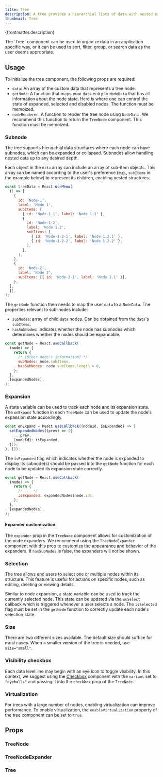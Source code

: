 ```yaml
---
title: Tree
description: A tree provides a hierarchial lists of data with nested expandable levels.
thumbnail: Tree
---
```


<p>{frontmatter.description}</p>
The `Tree` component can be used to organize data in an application specific way, or it can be used to
sort, filter, group, or search data as the user deems appropriate.

## Usage

To initialize the tree component, the following props are required:

- `data`: An array of the custom data that represents a tree node.
- `getNode`: A function that maps your `data` entry to `NodeData` that has all information about the node state. Here is where one can control the state of expanded, selected and disabled nodes. The function must be memoized.
- `nodeRenderer`: A function to render the tree node using `NodeData`. We recommend this function to return the `TreeNode` component. This function must be memoized.

<LiveExample src='Tree.main.jsx'>
  <AllExamples.TreeMainExample client:load />
</LiveExample>

### Subnode

The tree supports hierarchial data structures where each node can have subnodes, which can be expanded or collapsed. Subnodes allow handling nested data up to any desired depth.

Each object in the `data` array can include an array of sub-item objects. This array can be named according to the user's preference (e.g., `subItems` in the example below) to represent its children, enabling nested structures.

```jsx
const treeData = React.useMemo(
  () => [
    {
      id: 'Node-1',
      label: 'Node 1',
      subItems: [
        { id: 'Node-1-1', label: 'Node 1.1' },
        {
          id: 'Node-1-2',
          label: 'Node 1.2',
          subItems: [
            { id: 'Node-1-2-1', label: 'Node 1.2.1' },
            { id: 'Node-1-2-2', label: 'Node 1.2.2' },
          ],
        },
      ],
    },
    {
      id: 'Node-2',
      label: 'Node 2',
      subItems: [{ id: 'Node-2-1', label: 'Node 2.1' }],
    },
  ],
  [],
);
```

The `getNode` function then needs to map the user `data` to a `NodeData`. The properties relevant to sub-nodes include:

- `subNodes`: array of child `data` nodes. Can be obtained from the `data`'s `subItems`.
- `hasSubNodes`: indicates whether the node has subnodes which determines whether the nodes should be expandable.

```jsx {5, 6}
const getNode = React.useCallback(
  (node) => {
    return {
      /* {Other node's information} */
      subNodes: node.subItems,
      hasSubNodes: node.subItems.length > 0,
    };
  },
  [expandedNodes],
);
```

### Expansion

A state variable can be used to track each node and its expansion state. The `onExpand` function in each `TreeNode` can be used to update the node's expansion state accordingly.

```jsx
const onExpand = React.useCallback((nodeId, isExpanded) => {
  setExpandedNodes((prev) => ({
    ...prev,
    [nodeId]: isExpanded,
  }));
}, []);
```

The `isExpanded` flag which indicates whether the node is expanded to display its subnode(s) should be passed into the `getNode` function for each node to be updated its expansion state correctly.

```jsx {5}
const getNode = React.useCallback(
  (node) => {
    return {
      /* ... */
      isExpanded: expandedNodes[node.id],
    };
  },
  [expandedNodes],
);
```

<LiveExample src='Tree.expansion.jsx'>
  <AllExamples.TreeExpansionExample client:load />
</LiveExample>

#### Expander customization

The `expander` prop in the `TreeNode` component allows for customization of the node expanders. We recommend using the `TreeNodeExpander` component with this prop to customize the appearance and behavior of the expanders. If `hasSubNodes` is false, the expanders will not be shown.

<LiveExample src='Tree.customizeExpander.jsx'>
  <AllExamples.TreeCustomizeExpanderExample client:load />
</LiveExample>

### Selection

The tree allows end users to select one or multiple nodes within its structure. This feature is useful for actions on specific nodes, such as editing, deleting or viewing details.

Similar to node expansion, a state variable can be used to track the currently selected node. This state can be updated via the `onSelect` callback which is triggered whenever a user selects a node. The `isSelected` flag must be set in the `getNode` function to correctly update each node's selection state.

<LiveExample src='Tree.selection.jsx'>
  <AllExamples.TreeSelectionExample client:load />
</LiveExample>

### Size

There are two different sizes available. The default size should suffice for most cases. When a smaller version of the tree is needed, use `size="small"`.

<LiveExample src='Tree.small.jsx'>
  <AllExamples.TreeSmallExample client:load />
</LiveExample>

### Visibility checkbox

Each data level line may begin with an eye icon to toggle visibility. In this context, we suggest using the [Checkbox](/docs/checkbox) component with the `variant` set to `"eyeballs"` and passing it into the `checkbox` prop of the `TreeNode`.

<LiveExample src='Tree.visibilityCheckbox.jsx'>
  <AllExamples.TreeVisibilityCheckboxExample client:load />
</LiveExample>

### Virtualization

For trees with a large number of nodes, enabling virtualization can improve performance. To enable virtualization, the `enableVirtualization` property of the tree component can be set to `true`.

<LiveExample src='Tree.virtualization.jsx'>
  <AllExamples.TreeVirtualizationExample client:load />
</LiveExample>

## Props

### TreeNode

<PropsTable path='@itwin/itwinui-react/esm/core/Tree/TreeNode.d.ts' />

### TreeNodeExpander

<PropsTable path='@itwin/itwinui-react/esm/core/Tree/TreeNodeExpander.d.ts' />

### Tree

<PropsTable path='@itwin/itwinui-react/esm/core/Tree/Tree.d.ts' />
